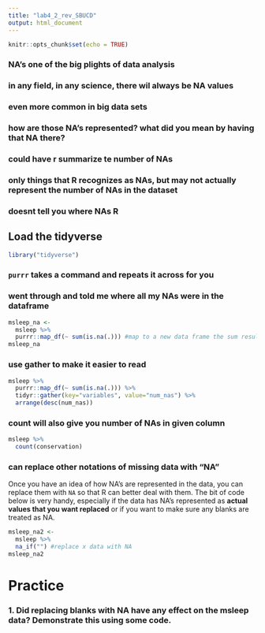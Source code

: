 ```yaml
---
title: "lab4_2_rev_SBUCD"
output: html_document
---
```


```r
knitr::opts_chunk$set(echo = TRUE)
```

### NA's one of the big plights of data analysis
### in any field, in any science, there wil always be NA values
### even more common in big data sets
### how are those NA's represented? what did you mean by having that NA there?

### could have r summarize te number of NAs
### only things that R recognizes as NAs, but may not actually represent the number of NAs in the dataset
### doesnt tell you where NAs R

## Load the tidyverse
```r
library("tidyverse")
```

### `purrr` takes a command and repeats it across for you
### went through and told me where all my NAs were in the dataframe
```r
msleep_na <- 
  msleep %>%
  purrr::map_df(~ sum(is.na(.))) #map to a new data frame the sum results of the is.na function for all columns
msleep_na
```

### use gather to make it easier to read
```r
msleep %>% 
  purrr::map_df(~ sum(is.na(.))) %>% 
  tidyr::gather(key="variables", value="num_nas") %>% 
  arrange(desc(num_nas))
```

### count will also give you number of NAs in given column
```r
msleep %>% 
  count(conservation)
```

### can replace other notations of missing data with "NA"
Once you have an idea of how NA's are represented in the data, you can replace them with `NA` so that R can better deal with them. The bit of code below is very handy, especially if the data has NA's represented as **actual values that you want replaced** or if you want to make sure any blanks are treated as NA.
```r
msleep_na2 <- 
  msleep %>% 
  na_if("") #replace x data with NA
msleep_na2
```

# Practice
### 1. Did replacing blanks with NA have any effect on the msleep data? Demonstrate this using some code.

